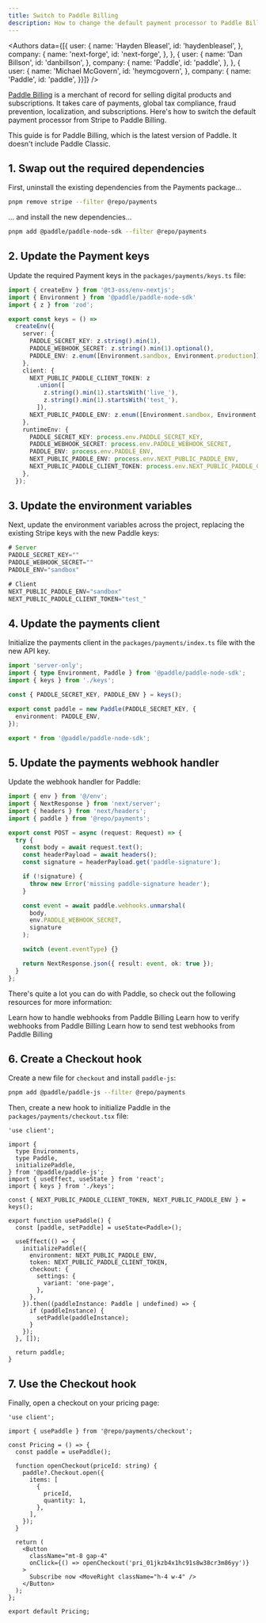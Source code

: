 ```yaml
---
title: Switch to Paddle Billing
description: How to change the default payment processor to Paddle Billing.
---
```


<Authors data={[{
  user: {
    name: 'Hayden Bleasel',
    id: 'haydenbleasel',
  },
  company: {
    name: 'next-forge',
    id: 'next-forge',
  },
}, {
  user: {
    name: 'Dan Billson',
    id: 'danbillson',
  },
  company: {
    name: 'Paddle',
    id: 'paddle',
  },
}, {
  user: {
    name: 'Michael McGovern',
    id: 'heymcgovern',
  },
  company: {
    name: 'Paddle',
    id: 'paddle',
  }}]} />

[Paddle Billing](https://www.paddle.com/) is a merchant of record for selling digital products and subscriptions. It takes care of payments, global tax compliance, fraud prevention, localization, and subscriptions. Here's how to switch the default payment processor from Stripe to Paddle Billing.

<Note>
  This guide is for Paddle Billing, which is the latest version of Paddle. It doesn't include Paddle Classic.
</Note>


## 1. Swap out the required dependencies

First, uninstall the existing dependencies from the Payments package...

```sh Terminal
pnpm remove stripe --filter @repo/payments
```

... and install the new dependencies...

```sh Terminal
pnpm add @paddle/paddle-node-sdk --filter @repo/payments
```

## 2. Update the Payment keys

Update the required Payment keys in the `packages/payments/keys.ts` file:

```ts packages/payments/keys.ts
import { createEnv } from '@t3-oss/env-nextjs';
import { Environment } from '@paddle/paddle-node-sdk'
import { z } from 'zod';

export const keys = () =>
  createEnv({
    server: {
      PADDLE_SECRET_KEY: z.string().min(1),
      PADDLE_WEBHOOK_SECRET: z.string().min(1).optional(),
      PADDLE_ENV: z.enum([Environment.sandbox, Environment.production]).optional(),
    },
    client: {
      NEXT_PUBLIC_PADDLE_CLIENT_TOKEN: z
        .union([
          z.string().min(1).startsWith('live_'),
          z.string().min(1).startsWith('test_'),
        ]),
      NEXT_PUBLIC_PADDLE_ENV: z.enum([Environment.sandbox, Environment.production]).optional(),
    },
    runtimeEnv: {
      PADDLE_SECRET_KEY: process.env.PADDLE_SECRET_KEY,
      PADDLE_WEBHOOK_SECRET: process.env.PADDLE_WEBHOOK_SECRET,
      PADDLE_ENV: process.env.PADDLE_ENV,
      NEXT_PUBLIC_PADDLE_ENV: process.env.NEXT_PUBLIC_PADDLE_ENV,
      NEXT_PUBLIC_PADDLE_CLIENT_TOKEN: process.env.NEXT_PUBLIC_PADDLE_CLIENT_TOKEN,
    },
  });

```

## 3. Update the environment variables

Next, update the environment variables across the project, replacing the existing Stripe keys with the new Paddle keys:

```js apps/app/.env
# Server
PADDLE_SECRET_KEY=""
PADDLE_WEBHOOK_SECRET=""
PADDLE_ENV="sandbox"

# Client
NEXT_PUBLIC_PADDLE_ENV="sandbox"
NEXT_PUBLIC_PADDLE_CLIENT_TOKEN="test_"
```

## 4. Update the payments client

Initialize the payments client in the `packages/payments/index.ts` file with the new API key.

```ts packages/payments/index.ts
import 'server-only';
import { type Environment, Paddle } from '@paddle/paddle-node-sdk';
import { keys } from './keys';

const { PADDLE_SECRET_KEY, PADDLE_ENV } = keys();

export const paddle = new Paddle(PADDLE_SECRET_KEY, {
  environment: PADDLE_ENV,
});

export * from '@paddle/paddle-node-sdk';
```

## 5. Update the payments webhook handler

Update the webhook handler for Paddle:

```ts apps/api/app/webhooks/payments/route.ts
import { env } from '@/env';
import { NextResponse } from 'next/server';
import { headers } from 'next/headers';
import { paddle } from '@repo/payments';

export const POST = async (request: Request) => {
  try {
    const body = await request.text();
    const headerPayload = await headers();
    const signature = headerPayload.get('paddle-signature');

    if (!signature) {
      throw new Error('missing paddle-signature header');
    }

    const event = await paddle.webhooks.unmarshal(
      body,
      env.PADDLE_WEBHOOK_SECRET,
      signature
    );

    switch (event.eventType) {}

    return NextResponse.json({ result: event, ok: true });
  }
};
```

There's quite a lot you can do with Paddle, so check out the following resources for more information:

<Card title="Webhooks Overview" icon="webhook" href="https://developer.paddle.com/webhooks/respond-to-webhooks" horizontal>
  Learn how to handle webhooks from Paddle Billing
</Card>

<Card title="Signature Verification" icon="badge-check" href="https://developer.paddle.com/webhooks/signature-verification" horizontal>
  Learn how to verify webhooks from Paddle Billing
</Card>

<Card title="Simulate Webhooks" icon="vial-circle-check" href="https://developer.paddle.com/webhooks/test-webhooks" horizontal>
  Learn how to send test webhooks from Paddle Billing
</Card>


## 6. Create a Checkout hook

Create a new file for `checkout` and install `paddle-js`:

```sh Terminal
pnpm add @paddle/paddle-js --filter @repo/payments
```

Then, create a new hook to initialize Paddle in the `packages/payments/checkout.tsx` file:

```tsx packages/payments/checkout.tsx
'use client';

import {
  type Environments,
  type Paddle,
  initializePaddle,
} from '@paddle/paddle-js';
import { useEffect, useState } from 'react';
import { keys } from './keys';

const { NEXT_PUBLIC_PADDLE_CLIENT_TOKEN, NEXT_PUBLIC_PADDLE_ENV } = keys();

export function usePaddle() {
  const [paddle, setPaddle] = useState<Paddle>();

  useEffect(() => {
    initializePaddle({
      environment: NEXT_PUBLIC_PADDLE_ENV,
      token: NEXT_PUBLIC_PADDLE_CLIENT_TOKEN,
      checkout: {
        settings: {
          variant: 'one-page',
        },
      },
    }).then((paddleInstance: Paddle | undefined) => {
      if (paddleInstance) {
        setPaddle(paddleInstance);
      }
    });
  }, []);

  return paddle;
}
```

## 7. Use the Checkout hook

Finally, open a checkout on your pricing page:

```tsx apps/web/app/pricing/page.tsx
'use client';

import { usePaddle } from '@repo/payments/checkout';

const Pricing = () => {
  const paddle = usePaddle();

  function openCheckout(priceId: string) {
    paddle?.Checkout.open({
      items: [
        {
          priceId,
          quantity: 1,
        },
      ],
    });
  }

  return (
    <Button
      className="mt-8 gap-4"
      onClick={() => openCheckout('pri_01jkzb4x1hc91s8w38cr3m86yy')}
    >
      Subscribe now <MoveRight className="h-4 w-4" />
    </Button>
  );
};

export default Pricing;
```
